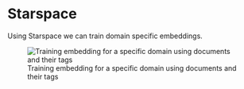 # Starspace

Using Starspace we can train domain specific embeddings.

![Training embedding for a specific domain using documents and their tags](/Images/starspace.png)